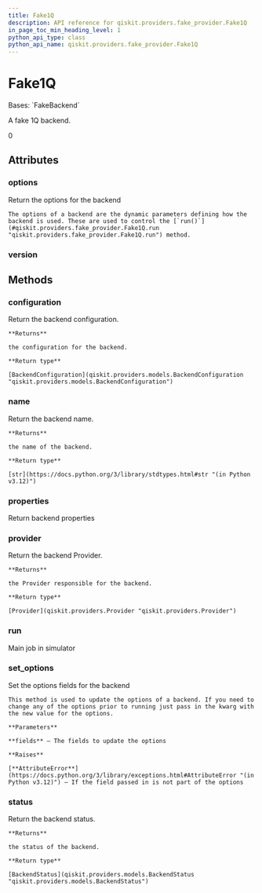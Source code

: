 ```yaml
---
title: Fake1Q
description: API reference for qiskit.providers.fake_provider.Fake1Q
in_page_toc_min_heading_level: 1
python_api_type: class
python_api_name: qiskit.providers.fake_provider.Fake1Q
---
```


# Fake1Q

<Class id="qiskit.providers.fake_provider.Fake1Q" github="https://github.com/qiskit/qiskit/tree/stable/0.25/qiskit/providers/fake_provider/fake_1q.py" signature="qiskit.providers.fake_provider.Fake1Q">
  Bases: `FakeBackend`

  A fake 1Q backend.

  0

  ## Attributes

  ### options

  <Attribute id="qiskit.providers.fake_provider.Fake1Q.options" name="options">
    Return the options for the backend

    The options of a backend are the dynamic parameters defining how the backend is used. These are used to control the [`run()`](#qiskit.providers.fake_provider.Fake1Q.run "qiskit.providers.fake_provider.Fake1Q.run") method.
  </Attribute>

  ### version

  <Attribute id="qiskit.providers.fake_provider.Fake1Q.version" name="version" attributeValue="= 1" />

  ## Methods

  ### configuration

  <Function id="qiskit.providers.fake_provider.Fake1Q.configuration" name="configuration" signature="configuration()">
    Return the backend configuration.

    **Returns**

    the configuration for the backend.

    **Return type**

    [BackendConfiguration](qiskit.providers.models.BackendConfiguration "qiskit.providers.models.BackendConfiguration")
  </Function>

  ### name

  <Function id="qiskit.providers.fake_provider.Fake1Q.name" name="name" signature="name()">
    Return the backend name.

    **Returns**

    the name of the backend.

    **Return type**

    [str](https://docs.python.org/3/library/stdtypes.html#str "(in Python v3.12)")
  </Function>

  ### properties

  <Function id="qiskit.providers.fake_provider.Fake1Q.properties" name="properties" signature="properties()">
    Return backend properties
  </Function>

  ### provider

  <Function id="qiskit.providers.fake_provider.Fake1Q.provider" name="provider" signature="provider()">
    Return the backend Provider.

    **Returns**

    the Provider responsible for the backend.

    **Return type**

    [Provider](qiskit.providers.Provider "qiskit.providers.Provider")
  </Function>

  ### run

  <Function id="qiskit.providers.fake_provider.Fake1Q.run" name="run" signature="run(run_input, **kwargs)">
    Main job in simulator
  </Function>

  ### set\_options

  <Function id="qiskit.providers.fake_provider.Fake1Q.set_options" name="set_options" signature="set_options(**fields)">
    Set the options fields for the backend

    This method is used to update the options of a backend. If you need to change any of the options prior to running just pass in the kwarg with the new value for the options.

    **Parameters**

    **fields** – The fields to update the options

    **Raises**

    [**AttributeError**](https://docs.python.org/3/library/exceptions.html#AttributeError "(in Python v3.12)") – If the field passed in is not part of the options
  </Function>

  ### status

  <Function id="qiskit.providers.fake_provider.Fake1Q.status" name="status" signature="status()">
    Return the backend status.

    **Returns**

    the status of the backend.

    **Return type**

    [BackendStatus](qiskit.providers.models.BackendStatus "qiskit.providers.models.BackendStatus")
  </Function>
</Class>

